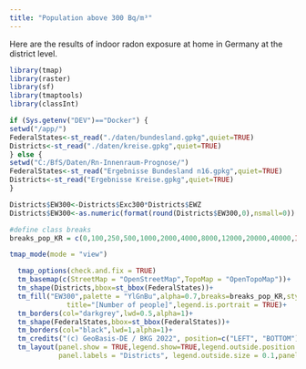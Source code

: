 ```yaml
---
title: "Population above 300 Bq/m³"
---
```


Here are the results of indoor radon exposure at home in Germany at the district level. 


```r
library(tmap)
library(raster)
library(sf)
library(tmaptools)
library(classInt)

if (Sys.getenv("DEV")=="Docker") { 
setwd("/app/")
FederalStates<-st_read("./daten/bundesland.gpkg",quiet=TRUE)
Districts<-st_read("./daten/kreise.gpkg",quiet=TRUE) 
} else { 
setwd("C:/BfS/Daten/Rn-Innenraum-Prognose/")
FederalStates<-st_read("Ergebnisse Bundesland n16.gpkg",quiet=TRUE)
Districts<-st_read("Ergebnisse Kreise.gpkg",quiet=TRUE)
}

Districts$EW300<-Districts$Exc300*Districts$EWZ
Districts$EW300<-as.numeric(format(round(Districts$EW300,0),nsmall=0))

#define class breaks
breaks_pop_KR = c(0,100,250,500,1000,2000,4000,8000,12000,20000,40000,Inf)

tmap_mode(mode = "view")

  tmap_options(check.and.fix = TRUE)
  tm_basemap(c(StreetMap = "OpenStreetMap",TopoMap = "OpenTopoMap"))+
  tm_shape(Districts,bbox=st_bbox(FederalStates))+
  tm_fill("EW300",palette = "YlGnBu",alpha=0.7,breaks=breaks_pop_KR,style="fixed",
              title="[Number of people]",legend.is.portrait = TRUE)+
  tm_borders(col="darkgrey",lwd=0.5,alpha=1)+
  tm_shape(FederalStates,bbox=st_bbox(FederalStates))+
  tm_borders(col="black",lwd=1,alpha=1)+
  tm_credits("(c) GeoBasis-DE / BKG 2022", position=c("LEFT", "BOTTOM"))+
  tm_layout(panel.show = TRUE,legend.show=TRUE,legend.outside.position = "right",legend.outside = TRUE,
            panel.labels = "Districts", legend.outside.size = 0.1,panel.label.size = 1)

```
